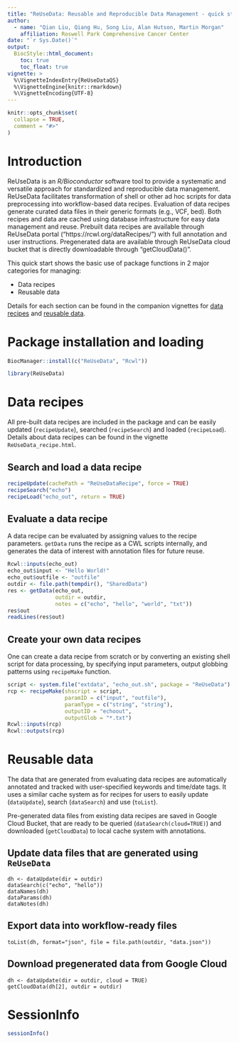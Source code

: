 ```yaml
---
title: "ReUseData: Reusable and Reproducible Data Management - quick start"
author:
  - name: "Qian Liu, Qiang Hu, Song Liu, Alan Hutson, Martin Morgan"
    affiliation: Roswell Park Comprehensive Cancer Center
date: "`r Sys.Date()`"
output:
  BiocStyle::html_document:
    toc: true
    toc_float: true
vignette: >
  %\VignetteIndexEntry{ReUseDataQS}
  %\VignetteEngine{knitr::rmarkdown}
  %\VignetteEncoding{UTF-8}
---
```


```r
knitr::opts_chunk$set(
  collapse = TRUE,
  comment = "#>"
)
```

# Introduction

ReUseData is an _R/Bioconductor_ software tool to provide a systematic
and versatile approach for standardized and reproducible data
management. ReUseData facilitates transformation of shell or other ad
hoc scripts for data preprocessing into workflow-based data
recipes. Evaluation of data recipes generate curated data files in
their generic formats (e.g., VCF, bed). Both recipes and data are
cached using database infrastructure for easy data management and
reuse. Prebuilt data recipes are available through ReUseData portal
("https://rcwl.org/dataRecipes/") with full annotation and user
instructions. Pregenerated data are available through ReUseData cloud
bucket that is directly downloadable through "getCloudData()".

This quick start shows the basic use of package functions in 2 major
categories for managing:

- Data recipes
- Reusable data 

Details for each section can be found in the companion vignettes for
[data recipes](ReUseData_recipe.html) and [reusable data](ReUseData_data.html).

# Package installation and loading

```r
BiocManager::install(c("ReUseData", "Rcwl"))
```

```r
library(ReUseData)
```

# Data recipes 

All pre-built data recipes are included in the package and can be
easily updated (`recipeUpdate`), searched (`recipeSearch`) and loaded
(`recipeLoad`). Details about data recipes can be found in the
vignette `ReUseData_recipe.html`.

## Search and load a data recipe

```r
recipeUpdate(cachePath = "ReUseDataRecipe", force = TRUE)
recipeSearch("echo")
recipeLoad("echo_out", return = TRUE)
```

## Evaluate a data recipe

A data recipe can be evaluated by assigning values to the recipe
parameters. `getData` runs the recipe as a CWL scripts internally, and
generates the data of interest with annotation files for future reuse.

```r
Rcwl::inputs(echo_out)
echo_out$input <- "Hello World!"
echo_out$outfile <- "outfile"
outdir <- file.path(tempdir(), "SharedData")
res <- getData(echo_out,
               outdir = outdir,
               notes = c("echo", "hello", "world", "txt"))
res$out
readLines(res$out)
```

## Create your own data recipes

One can create a data recipe from scratch or by converting an existing
shell script for data processing, by specifying input parameters,
output globbing patterns using `recipeMake` function.

```r
script <- system.file("extdata", "echo_out.sh", package = "ReUseData")
rcp <- recipeMake(shscript = script,
                  paramID = c("input", "outfile"),
                  paramType = c("string", "string"),
                  outputID = "echoout",
                  outputGlob = "*.txt")
Rcwl::inputs(rcp)
Rcwl::outputs(rcp)
```

# Reusable data 

The data that are generated from evaluating data recipes are
automatically annotated and tracked with user-specified keywords and
time/date tags. It uses a similar cache system as for recipes for
users to easily update (`dataUpdate`), search (`dataSearch`) and use
(`toList`). 

Pre-generated data files from existing data recipes are saved in
Google Cloud Bucket, that are ready to be queried
(`dataSearch(cloud=TRUE)`) and downloaded (`getCloudData`) to local
cache system with annotations. 

## Update data files that are generated using `ReUseData`

```
dh <- dataUpdate(dir = outdir)
dataSearch(c("echo", "hello"))
dataNames(dh)
dataParams(dh)
dataNotes(dh)
```

## Export data into workflow-ready files

```
toList(dh, format="json", file = file.path(outdir, "data.json"))
```

## Download pregenerated data from Google Cloud

```
dh <- dataUpdate(dir = outdir, cloud = TRUE)
getCloudData(dh[2], outdir = outdir)
```

# SessionInfo

```r
sessionInfo()
```
